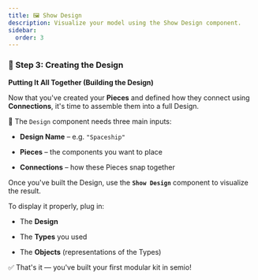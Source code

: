 ```yaml
---
title: 🖼️ Show Design
description: Visualize your model using the Show Design component.
sidebar:
  order: 3
---
```


### **🔗 Step 3: Creating the Design**

**Putting It All Together (Building the Design)**

Now that you've created your **Pieces** and defined how they connect using **Connections**, it's time to assemble them into a full Design.

🧩 The `Design` component needs three main inputs:

- **Design Name** – e.g. `"Spaceship"`

- **Pieces** – the components you want to place

- **Connections** – how these Pieces snap together

Once you've built the Design, use the **`Show Design`** component to visualize the result.

To display it properly, plug in:

- The **Design**

- The **Types** you used

- The **Objects** (representations of the Types)

✅ That's it — you've built your first modular kit in semio!
